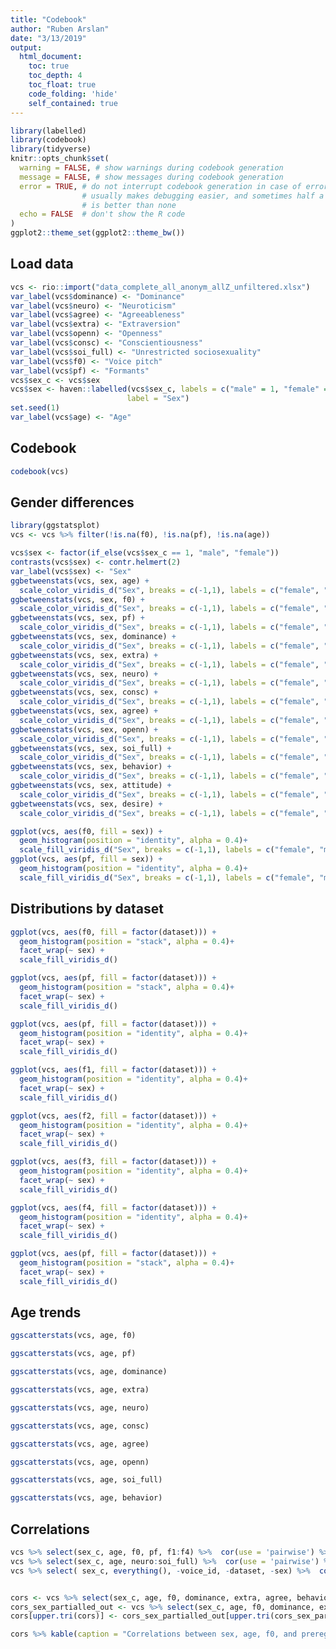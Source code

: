 ```yaml
---
title: "Codebook"
author: "Ruben Arslan"
date: "3/13/2019"
output:
  html_document:
    toc: true
    toc_depth: 4
    toc_float: true
    code_folding: 'hide'
    self_contained: true
---
```


```r
library(labelled)
library(codebook)
library(tidyverse)
knitr::opts_chunk$set(
  warning = FALSE, # show warnings during codebook generation
  message = FALSE, # show messages during codebook generation
  error = TRUE, # do not interrupt codebook generation in case of errors,
                # usually makes debugging easier, and sometimes half a codebook
                # is better than none
  echo = FALSE  # don't show the R code
)
ggplot2::theme_set(ggplot2::theme_bw())
```

## Load data

```r
vcs <- rio::import("data_complete_all_anonym_allZ_unfiltered.xlsx")
var_label(vcs$dominance) <- "Dominance"
var_label(vcs$neuro) <- "Neuroticism"
var_label(vcs$agree) <- "Agreeableness"
var_label(vcs$extra) <- "Extraversion"
var_label(vcs$openn) <- "Openness"
var_label(vcs$consc) <- "Conscientiousness"
var_label(vcs$soi_full) <- "Unrestricted sociosexuality"
var_label(vcs$f0) <- "Voice pitch"
var_label(vcs$pf) <- "Formants"
vcs$sex_c <- vcs$sex
vcs$sex <- haven::labelled(vcs$sex_c, labels = c("male" = 1, "female" = -1),
                          label = "Sex")
set.seed(1)
var_label(vcs$age) <- "Age"
```

## Codebook

```r
codebook(vcs)
```

## Gender differences
```r
library(ggstatsplot)
vcs <- vcs %>% filter(!is.na(f0), !is.na(pf), !is.na(age))

vcs$sex <- factor(if_else(vcs$sex_c == 1, "male", "female"))
contrasts(vcs$sex) <- contr.helmert(2)
var_label(vcs$sex) <- "Sex"
ggbetweenstats(vcs, sex, age) +
  scale_color_viridis_d("Sex", breaks = c(-1,1), labels = c("female", "male")) 
ggbetweenstats(vcs, sex, f0) +
  scale_color_viridis_d("Sex", breaks = c(-1,1), labels = c("female", "male")) 
ggbetweenstats(vcs, sex, pf) +
  scale_color_viridis_d("Sex", breaks = c(-1,1), labels = c("female", "male")) 
ggbetweenstats(vcs, sex, dominance) +
  scale_color_viridis_d("Sex", breaks = c(-1,1), labels = c("female", "male")) 
ggbetweenstats(vcs, sex, extra) +
  scale_color_viridis_d("Sex", breaks = c(-1,1), labels = c("female", "male")) 
ggbetweenstats(vcs, sex, neuro) +
  scale_color_viridis_d("Sex", breaks = c(-1,1), labels = c("female", "male")) 
ggbetweenstats(vcs, sex, consc) +
  scale_color_viridis_d("Sex", breaks = c(-1,1), labels = c("female", "male")) 
ggbetweenstats(vcs, sex, agree) +
  scale_color_viridis_d("Sex", breaks = c(-1,1), labels = c("female", "male")) 
ggbetweenstats(vcs, sex, openn) +
  scale_color_viridis_d("Sex", breaks = c(-1,1), labels = c("female", "male")) 
ggbetweenstats(vcs, sex, soi_full) +
  scale_color_viridis_d("Sex", breaks = c(-1,1), labels = c("female", "male")) 
ggbetweenstats(vcs, sex, behavior) +
  scale_color_viridis_d("Sex", breaks = c(-1,1), labels = c("female", "male")) 
ggbetweenstats(vcs, sex, attitude) +
  scale_color_viridis_d("Sex", breaks = c(-1,1), labels = c("female", "male")) 
ggbetweenstats(vcs, sex, desire) +
  scale_color_viridis_d("Sex", breaks = c(-1,1), labels = c("female", "male")) 

ggplot(vcs, aes(f0, fill = sex)) + 
  geom_histogram(position = "identity", alpha = 0.4)+
  scale_fill_viridis_d("Sex", breaks = c(-1,1), labels = c("female", "male")) 
ggplot(vcs, aes(pf, fill = sex)) + 
  geom_histogram(position = "identity", alpha = 0.4)+
  scale_fill_viridis_d("Sex", breaks = c(-1,1), labels = c("female", "male")) 


```


## Distributions by dataset
```r
ggplot(vcs, aes(f0, fill = factor(dataset))) + 
  geom_histogram(position = "stack", alpha = 0.4)+
  facet_wrap(~ sex) +
  scale_fill_viridis_d()

ggplot(vcs, aes(pf, fill = factor(dataset))) + 
  geom_histogram(position = "stack", alpha = 0.4)+
  facet_wrap(~ sex) +
  scale_fill_viridis_d()

ggplot(vcs, aes(pf, fill = factor(dataset))) + 
  geom_histogram(position = "identity", alpha = 0.4)+
  facet_wrap(~ sex) +
  scale_fill_viridis_d()

ggplot(vcs, aes(f1, fill = factor(dataset))) + 
  geom_histogram(position = "identity", alpha = 0.4)+
  facet_wrap(~ sex) +
  scale_fill_viridis_d()

ggplot(vcs, aes(f2, fill = factor(dataset))) + 
  geom_histogram(position = "identity", alpha = 0.4)+
  facet_wrap(~ sex) +
  scale_fill_viridis_d()

ggplot(vcs, aes(f3, fill = factor(dataset))) + 
  geom_histogram(position = "identity", alpha = 0.4)+
  facet_wrap(~ sex) +
  scale_fill_viridis_d()

ggplot(vcs, aes(f4, fill = factor(dataset))) + 
  geom_histogram(position = "identity", alpha = 0.4)+
  facet_wrap(~ sex) +
  scale_fill_viridis_d()

ggplot(vcs, aes(pf, fill = factor(dataset))) + 
  geom_histogram(position = "stack", alpha = 0.4)+
  facet_wrap(~ sex) +
  scale_fill_viridis_d()
```

## Age trends
```r
ggscatterstats(vcs, age, f0)
```


```r
ggscatterstats(vcs, age, pf)
```


```r
ggscatterstats(vcs, age, dominance)
```


```r
ggscatterstats(vcs, age, extra)
```


```r
ggscatterstats(vcs, age, neuro)
```

```r
ggscatterstats(vcs, age, consc)
```

```r
ggscatterstats(vcs, age, agree)
```

```r
ggscatterstats(vcs, age, openn)
```

```r
ggscatterstats(vcs, age, soi_full)
```

```r
ggscatterstats(vcs, age, behavior)
```


## Correlations
```r
vcs %>% select(sex_c, age, f0, pf, f1:f4) %>%  cor(use = 'pairwise') %>% round(2) %>% kable(caption = "Correlations between sex, age, and voice parameters.")
vcs %>% select(sex_c, age, neuro:soi_full) %>%  cor(use = 'pairwise') %>% round(2) %>% kable(caption = "Correlations between sex, age, and personality variables")
vcs %>% select( sex_c, everything(), -voice_id, -dataset, -sex) %>%  cor(use = 'pairwise') %>% round(2) %>% kable(caption = "All correlations")


cors <- vcs %>% select(sex_c, age, f0, dominance, extra, agree, behavior) %>%  cor(use = 'pairwise') %>% round(2)
cors_sex_partialled_out <- vcs %>% select(sex_c, age, f0, dominance, extra, agree, behavior) %>% mutate_at(vars(age, f0, dominance, extra, agree, behavior), ~resid(lm(. ~ sex_c, na.action = na.exclude))) %>%  cor(use = 'pairwise') %>% round(2)
cors[upper.tri(cors)] <- cors_sex_partialled_out[upper.tri(cors_sex_partialled_out)]

cors %>% kable(caption = "Correlations between sex, age, f0, and preregistered outcomes. Correlations above the diagonal are after partialling out effects of gender.")
```

